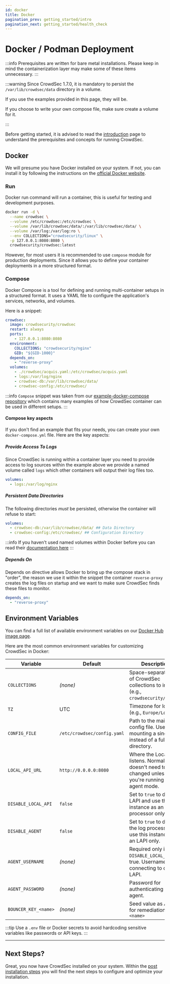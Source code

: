 ```yaml
---
id: docker
title: Docker
pagination_prev: getting_started/intro
pagination_next: getting_started/health_check
---
```


# Docker / Podman Deployment

:::info
Prerequisites are written for bare metal installations. Please keep in mind the containerization layer may make some of these items unnecessary.
:::

:::warning
Since CrowdSec 1.7.0, it is mandatory to persist the `/var/lib/crowdsec/data` directory in a volume.

If you use the examples provided in this page, they will be.

If you choose to write your own compose file, make sure create a volume for it.

:::

Before getting started, it is advised to read the [introduction](/unversioned/getting_started/introduction.mdx) page to understand the prerequisites and concepts for running CrowdSec.

## Docker

We will presume you have Docker installed on your system. If not, you can install it by following the instructions on the [official Docker website](https://docs.docker.com/get-docker/).

### Run

Docker run command will run a container, this is useful for testing and development purposes.

```bash
docker run -d \
  --name crowdsec \
  --volume /etc/crowdsec:/etc/crowdsec \
  --volume /var/lib/crowdsec/data/:/var/lib/crowdsec/data/ \
  --volume /var/log:/var/log:ro \
  --env COLLECTIONS="crowdsecurity/linux" \
  -p 127.0.0.1:8080:8080 \
  crowdsecurity/crowdsec:latest
```

However, for most users it is recommended to use `compose` module for production deployments. Since it allows you to define your container deployments in a more structured format.

### Compose

Docker Compose is a tool for defining and running multi-container setups in a structured format. It uses a YAML file to configure the application's services, networks, and volumes.

Here is a snippet:

```yaml
crowdsec:
  image: crowdsecurity/crowdsec
  restart: always
  ports:
    - 127.0.0.1:8080:8080
  environment:
    COLLECTIONS: "crowdsecurity/nginx"
    GID: "${GID-1000}"
  depends_on:
    - "reverse-proxy"
  volumes:
    - ./crowdsec/acquis.yaml:/etc/crowdsec/acquis.yaml
    - logs:/var/log/nginx
    - crowdsec-db:/var/lib/crowdsec/data/
    - crowdsec-config:/etc/crowdsec/
```

:::info
`Compose` snippet was taken from our [example-docker-compose repository](https://github.com/crowdsecurity/example-docker-compose) which contains many examples of how CrowdSec container can be used in different setups.
:::

#### Compose key aspects

If you don't find an example that fits your needs, you can create your own `docker-compose.yml` file. Here are the key aspects:

##### Provide Access To Logs

Since CrowdSec is running within a container layer you need to provide access to log sources within the example above we provide a named volume called `logs` which other containers will output their log files too.

```yaml
volumes:
  - logs:/var/log/nginx
```

##### Persistent Data Directories

The following directories _must_ be persisted, otherwise the container will refuse to start:

```yaml
volumes:
  - crowdsec-db:/var/lib/crowdsec/data/ ## Data Directory
  - crowdsec-config:/etc/crowdsec/ ## Configuration Directory
```

:::info
If you haven't used named volumes within Docker before you can read their [documentation here](https://docs.docker.com/storage/volumes/#use-a-volume-with-docker-compose)
:::

##### Depends On

Depends on directive allows Docker to bring up the compose stack in "order", the reason we use it within the snippet the container `reverse-proxy` creates the log files on startup and we want to make sure CrowdSec finds these files to monitor.

```yaml
depends_on:
  - "reverse-proxy"
```

## Environment Variables

You can find a full list of available environment variables on our [Docker Hub image page](https://hub.docker.com/r/crowdsecurity/crowdsec).

Here are the most common environment variables for customizing CrowdSec in Docker:

| Variable             | Default                     | Description                                                                                           |
| -------------------- | --------------------------- | ----------------------------------------------------------------------------------------------------- |
| `COLLECTIONS`        | _(none)_                    | Space-separated list of CrowdSec collections to install (e.g., `crowdsecurity/nginx`).                |
| `TZ`                 | UTC                         | Timezone for logs (e.g., `Europe/London`).                                                            |
| `CONFIG_FILE`        | `/etc/crowdsec/config.yaml` | Path to the main config file. Useful if mounting a single file instead of a full directory.           |
| `LOCAL_API_URL`      | `http://0.0.0.0:8080`       | Where the Local API listens. Normally doesn't need to be changed unless you're running in agent mode. |
| `DISABLE_LOCAL_API`  | `false`                     | Set to `true` to disable LAPI and use this instance as an log processor only.                         |
| `DISABLE_AGENT`      | `false`                     | Set to `true` to disable the log processor and use this instance as an LAPI only.                     |
| `AGENT_USERNAME`     | _(none)_                    | Required only if `DISABLE_LOCAL_API` is true. Username for connecting to central LAPI.                |
| `AGENT_PASSWORD`     | _(none)_                    | Password for authenticating the agent.                                                                |
| `BOUNCER_KEY_<name>` | _(none)_                    | Seed value as API key for remediation under `<name>`                                                  |

:::tip
Use a `.env` file or Docker secrets to avoid hardcoding sensitive variables like passwords or API keys.
:::

---

## Next Steps?

Great, you now have CrowdSec installed on your system. Within the [post installation steps](/getting_started/next_steps.mdx) you will find the next steps to configure and optimize your installation.
